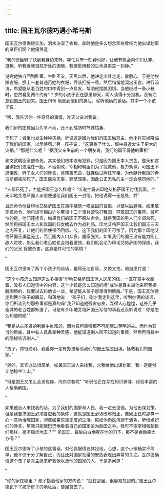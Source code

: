 ```yaml
---
---
---
```

title: 国王瓦尔德巧遇小希马斯
---



国王瓦尔德悔恨交加，泪水沾湿了衣襟，此时他是多么想念那些曾经为他出谋划策的贤臣们啊？他痛哭道：

“我的贤臣呀？快到我身边来呀，哪怕只有一刻钟也好，让我有机会向你们认罪、道歉，听我诉我目前所处的困境，我情愿用我的生命换来这一刻钟。”

说完他独自回到卧室，坐卧不安，天黑以后，他决定出外走走，散散心。于是他脱掉宫服，换上一套普通百姓的衣服，乔装打扮一番，然后悄悄地溜出王宫，进行暗访，希望能从老百姓的口中得到一点启发，帮助他摆脱困境。当他经过一条小巷时，忽然看见两个约有"？岁的小孩子正在那里聊天，两人谈得十分投机，没有注意到国王的到来。国王悄悄
地走到他们的身后，偷听他俩的谈话。其中一个小孩子说：

“喂，我告诉你一件奇怪的事情，昨天父亲对我说：

我们家的庄稼因为久旱不雨，还不到成熟时节就枯萎、

干死了；城里也发生种种灾祸，听说这是因为我们的国王触怒主，他才将灾祸降临于我们的国家，以示惩罚。”另一孩子说：
“这算得了什么，城中最近发生了更大的灾祸。”
“那是什么呢？
“据我父亲生前的一个朋友说，我们的国王将他的宰相”

和文武朝臣全部杀死。其实他们根本没有犯罪，只是因为国王本人贪色，整天和宫里嫔妃们鬼混在一起，不理朝政，宰相和朝臣们为了挽救他，极力劝谏，可国王不思悔改，听了女人们的谗言，竟残害忠良，就连做过两任宰相、为他献计献策的希马斯都被杀死了。国王屠杀无辜，罪孽深重，因此公正无私的主一定会惩罚他的。”

“人都已死了，主能把国王怎么样呢？
“听说主将派印地艾格萨国王讨伐我国。今天印地艾格萨国人派信使送给我们国王一封信，把他说得一无是处，并”

且还命令他替印地艾格萨国王在海中建筑一幢坚固的宫殿，以便以后避难，如果敢违抗命令，他将派宰相白迪尔带领十二个骑兵营攻打我国，夺取国王的宝座。最可怕的是，他们还扬言，如果我们的国王不服从命令，就将我国的男人们全部杀死，然后再把国王本人和我国的妇女掳去作为战利品。印地艾格萨国王让我们国王三天之内答复，让他们的信使带回回信。哎，这下我们的国王可惨了，因为那个印地艾格萨国王勇猛无比，而且国内人口众多，国家强大。如果我们的国王没有能力阻止敌人进攻，那么我们老百姓也会跟着遭殃，我们就会沦为印地艾格萨国的俘虏，我们的父兄
将被杀害，这真是件可怕的事情？

”

国王瓦尔德听了两个小孩子的谈话，羞得无地自容，又惊又怕，暗自思忖道：

“这个小孩怎么知道这么多事情"印地艾格萨国王派人送来的信，一直在宫中收藏着，没有人知道信中的内容，这个小孩是怎么知道的呢"或许是真主派他来帮我摆脱困境的，我要过去和他谈一谈，希望能从孩子那里得到解脱。”于是，国王瓦尔德走到两个孩子的跟前，和蔼地说：
“孩子们，刚才我走到这里，听到你俩的谈话，你们所谈到的那些事都是真的吗"我只知道他残害忠良，弄得人心惶惶，这些几乎全城的老百姓都知道了。可是有关印地艾格萨国王写信的事我还没听说过：你是怎么知道的呢"”

“我是从古圣贤的判断中推知的。因为任何事情都不可能瞒过英明的主。而作为亚当的后裔，其中有人具备某种灵感，他能知道别人所不知道的事情，然后再将其中的隐秘告诉别人。”

“孩子，你很聪明，我看你一定有办法帮助我们的国王摆脱困境，拯救我们的国家。”

“是的，其实办法很简单。如果国王派人来找我，求我给他出谋划策，我一定能够让他稳坐江山。”

“可是国王又怎么会发现你，向你求救呢"
“听说他正在寻找知识渊博、经验丰富的人帮助解围。

”

如果他派人来找我的话，为了我们的国家和人民，我一定去见他，为他出谋划策。但是我要求国王必须答应我的条件，这就是国王必须改邪归正，像刚上任时那样一心一意地治理国家，彻底结束荒淫无度的生活。假如他仍然沉溺于酒色，听信嫔妃们的谗言，那我只能眼巴巴地看着自己的国家沦为敌国之手。我可不像宰相和朝巨们那样，毫不顾虑地去？""
见国王，最后白白地死在他的刀下，那不是会贻笑大方吗？”

国王瓦尔德听了小孩的这番话，对他佩服得五体投地，心想，这个小孩确实不简单，他不仅十分了解自己，而且还对国家社稷的安危表现出异常的关注。瓦尔德确信这个孩子是真主派来解救他以及他的国家的人，于是追问道：

”

“你的家在哪里？
孩子指着他家的方向说：
“就在那里，很容易找到的。”国王瓦尔德记下了那所房子的地址后，便回宫去了。